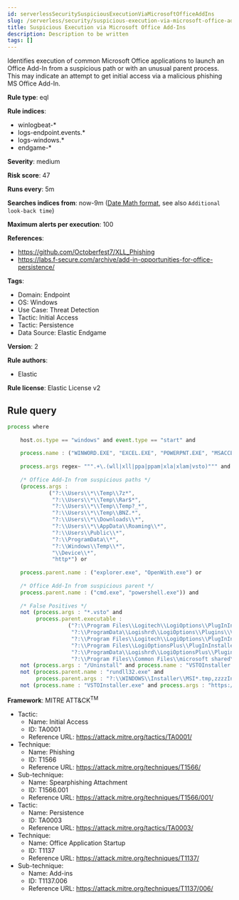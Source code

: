 ```yaml
---
id: serverlessSecuritySuspiciousExecutionViaMicrosoftOfficeAddIns
slug: /serverless/security/suspicious-execution-via-microsoft-office-add-ins
title: Suspicious Execution via Microsoft Office Add-Ins
description: Description to be written
tags: []
---
```


<div id="suspicious-execution-via-microsoft-office-add-ins"></div>

Identifies execution of common Microsoft Office applications to launch an Office Add-In from a suspicious path or with an unusual parent process. This may indicate an attempt to get initial access via a malicious phishing MS Office Add-In.

**Rule type**: eql

**Rule indices**: 

* winlogbeat-*
* logs-endpoint.events.*
* logs-windows.*
* endgame-*

**Severity**: medium

**Risk score**: 47

**Runs every**: 5m

**Searches indices from**: now-9m ([Date Math format](((ref))/common-options.html#date-math), see also <DocLink id="serverlessSecurityRulesUiCreate" section="set-the-rules-schedule">`Additional look-back time`</DocLink>)

**Maximum alerts per execution**: 100

**References**: 

* https://github.com/Octoberfest7/XLL_Phishing
* https://labs.f-secure.com/archive/add-in-opportunities-for-office-persistence/

**Tags**: 

* Domain: Endpoint
* OS: Windows
* Use Case: Threat Detection
* Tactic: Initial Access
* Tactic: Persistence
* Data Source: Elastic Endgame

**Version**: 2

**Rule authors**: 

* Elastic

**Rule license**: Elastic License v2

## Rule query

```js
process where 
    
    host.os.type == "windows" and event.type == "start" and  
    
    process.name : ("WINWORD.EXE", "EXCEL.EXE", "POWERPNT.EXE", "MSACCESS.EXE", "VSTOInstaller.exe") and 
    
    process.args regex~ """.+\.(wll|xll|ppa|ppam|xla|xlam|vsto)""" and 
    
    /* Office Add-In from suspicious paths */
    (process.args :
             ("?:\\Users\\*\\Temp\\7z*",
              "?:\\Users\\*\\Temp\\Rar$*",
              "?:\\Users\\*\\Temp\\Temp?_*",
              "?:\\Users\\*\\Temp\\BNZ.*",
              "?:\\Users\\*\\Downloads\\*",
              "?:\\Users\\*\\AppData\\Roaming\\*",
              "?:\\Users\\Public\\*",
              "?:\\ProgramData\\*",
              "?:\\Windows\\Temp\\*",
              "\\Device\\*",
              "http*") or
	      
    process.parent.name : ("explorer.exe", "OpenWith.exe") or 
    
    /* Office Add-In from suspicious parent */
    process.parent.name : ("cmd.exe", "powershell.exe")) and
	  
    /* False Positives */
    not (process.args : "*.vsto" and
         process.parent.executable :
                   ("?:\\Program Files\\Logitech\\LogiOptions\\PlugInInstallerUtility*.exe",
                    "?:\\ProgramData\\Logishrd\\LogiOptions\\Plugins\\VSTO\\*\\VSTOInstaller.exe",
                    "?:\\Program Files\\Logitech\\LogiOptions\\PlugInInstallerUtility.exe",
                    "?:\\Program Files\\LogiOptionsPlus\\PlugInInstallerUtility*.exe",
                    "?:\\ProgramData\\Logishrd\\LogiOptionsPlus\\Plugins\\VSTO\\*\\VSTOInstaller.exe",
                    "?:\\Program Files\\Common Files\\microsoft shared\\VSTO\\*\\VSTOInstaller.exe")) and
    not (process.args : "/Uninstall" and process.name : "VSTOInstaller.exe") and
    not (process.parent.name : "rundll32.exe" and
         process.parent.args : "?:\\WINDOWS\\Installer\\MSI*.tmp,zzzzInvokeManagedCustomActionOutOfProc") and
    not (process.name : "VSTOInstaller.exe" and process.args : "https://dl.getsidekick.com/outlook/vsto/Sidekick.vsto")

```

**Framework**: MITRE ATT&CK<sup>TM</sup>

* Tactic:
    * Name: Initial Access
    * ID: TA0001
    * Reference URL: https://attack.mitre.org/tactics/TA0001/
* Technique:
    * Name: Phishing
    * ID: T1566
    * Reference URL: https://attack.mitre.org/techniques/T1566/
* Sub-technique:
    * Name: Spearphishing Attachment
    * ID: T1566.001
    * Reference URL: https://attack.mitre.org/techniques/T1566/001/
* Tactic:
    * Name: Persistence
    * ID: TA0003
    * Reference URL: https://attack.mitre.org/tactics/TA0003/
* Technique:
    * Name: Office Application Startup
    * ID: T1137
    * Reference URL: https://attack.mitre.org/techniques/T1137/
* Sub-technique:
    * Name: Add-ins
    * ID: T1137.006
    * Reference URL: https://attack.mitre.org/techniques/T1137/006/

